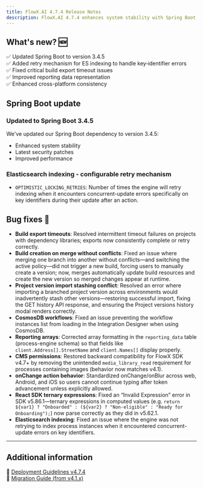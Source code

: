 ```yaml
---
title: FlowX.AI 4.7.4 Release Notes
description: FlowX.AI 4.7.4 enhances system stability with Spring Boot updates and resolves critical issues across build exports, reporting, SDK functionality, and cross-platform consistency to deliver a more reliable development experience! 🚀
---
```


## **What's new? 🆕**

✅ Updated Spring Boot to version 3.4.5      
✅ Added retry mechanism for ES indexing to handle key‑identifier errors                      
✅ Fixed critical build export timeout issues      
✅ Improved reporting data representation           
✅ Enhanced cross-platform consistency                  

## Spring Boot update 

### Updated to Spring Boot 3.4.5

We've updated our Spring Boot dependency to version 3.4.5:

- Enhanced system stability
- Latest security patches
- Improved performance


### Elasticsearch indexing - configurable retry mechanism


- `OPTIMISTIC_LOCKING_RETRIES`: Number of times the engine will retry indexing when it encounters concurrent-update errors specifically on key identifiers during their update after an action.

<Card title="Elasticsearch indexing configuration" href="../../4.7.x/setup-guides/flowx-engine-setup-guide/configuring-elasticsearch-indexing/elasticsearch-indexing#configuration" icon="file"/>

## **Bug fixes** 🐞  

- **Build export timeouts**: Resolved intermittent timeout failures on projects with dependency libraries; exports now consistently complete or retry correctly.  
- **Build creation on merge without conflicts**: Fixed an issue where merging one branch into another without conflicts—and switching the active policy—did not trigger a new build, forcing users to manually create a version; now, merges automatically update build resources and create the new version so merged changes appear at runtime.
- **Project version import stashing conflict**: Resolved an error where importing a branched project version across environments would inadvertently stash other versions—restoring successful import, fixing the GET history API response, and ensuring the Project versions history modal renders correctly.
- **CosmosDB workflows**: Fixed an issue preventing the workflow instances list from loading in the Integration Designer when using CosmosDB.  
- **Reporting arrays**: Corrected array formatting in the `reporting_data` table (process-engine schema) so that fields like `client.Address[].StreetName` and `client.Names[]` display properly.  
- **CMS permissions**: Restored backward compatibility for FlowX SDK v4.7+ by removing the unintended `media_library_read` requirement for processes containing images (behavior now matches v4.1).  
- **onChange action behavior**: Standardized onChange/onBlur across web, Android, and iOS so users cannot continue typing after token advancement unless explicitly allowed.  
- **React SDK ternary expressions**: Fixed an “Invalid Expression” error in SDK v5.86.1—ternary expressions in computed values (e.g. `return ${var1} ? "Onboarded" : (${var2} ? "Non-eligible" : "Ready for Onboarding");`) now parse correctly as they did in v5.62.1.
- **Elasticsearch indexing**: Fixed an issue where the engine was not retrying to index process instances when it encountered concurrent-update errors on key identifiers.
---

## **Additional information**  

📌 [Deployment Guidelines v4.7.4](./deployment-guidelines-v4.7.4)  
📌 [Migration Guide (from v4.1.x)](./migrating-from-v4.1.x-to-v4.7.4)